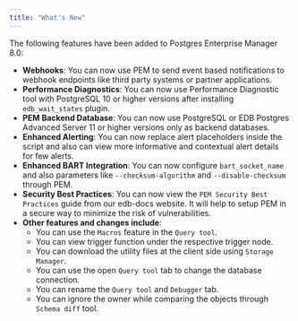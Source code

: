 ```yaml
---
title: "What's New"
---
```


The following features have been added to Postgres Enterprise Manager 8.0:

-   **Webhooks**: You can now use PEM to send event based notifications to webhook endpoints like third party systems or partner applications.
-   **Performance Diagnostics**: You can now use Performance Diagnostic tool with PostgreSQL 10 or higher versions after installing `edb_wait_states` plugin.
-   **PEM Backend Database**: You can now use PostgreSQL or EDB Postgres Advanced Server 11 or higher versions only as backend databases.
-   **Enhanced Alerting**: You can now replace alert placeholders inside the script and also can view more informative and contextual alert details for few alerts.
-   **Enhanced BART Integration**: You can now configure `bart_socket_name` and also parameters like `--checksum-algorithm` and `--disable-checksum` through PEM.
-   **Security Best Practices**: You can now view the `PEM Security Best Practices` guide from our edb-docs website. It will help to setup PEM in a secure way to minimize the risk of vulnerabilities.
-   **Other features and changes include**:
    -   You can use the `Macros` feature in the `Query tool`.
    -   You can view trigger function under the respective trigger node.
    -   You can download the utility files at the client side using `Storage Manager`.
    -   You can use the open `Query tool` tab to change the database connection.
    -   You can rename the `Query tool` and `Debugger` tab.
    -   You can ignore the owner while comparing the objects through `Schema diff` tool.
